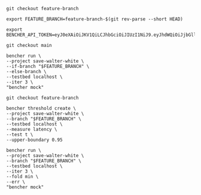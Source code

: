 ```
git checkout feature-branch

export FEATURE_BRANCH=feature-branch-$(git rev-parse --short HEAD)

export BENCHER_API_TOKEN=eyJ0eXAiOiJKV1QiLCJhbGciOiJIUzI1NiJ9.eyJhdWQiOiJjbGllbnQiLCJleHAiOjE2NzQwNjA3NTAsImlhdCI6MTY3MTQ2ODc1MCwiaXNzIjoiYmVuY2hlci5kZXYiLCJzdWIiOiJzYXVsQGJldHRlcmNhbGxzYXVsLmNvbSIsIm9yZyI6bnVsbH0.CABcvWlPobAHs7wsdR6wX5p0R2jaCd7RmpsnMp5pwEc

git checkout main

bencher run \
--project save-walter-white \
--if-branch "$FEATURE_BRANCH" \
--else-branch \
--testbed localhost \
--iter 3 \
"bencher mock"

git checkout feature-branch

bencher threshold create \
--project save-walter-white \
--branch "$FEATURE_BRANCH" \
--testbed localhost \
--measure latency \
--test t \
--upper-boundary 0.95

bencher run \
--project save-walter-white \
--branch "$FEATURE_BRANCH" \
--testbed localhost \
--iter 3 \
--fold min \
--err \
"bencher mock"
```
